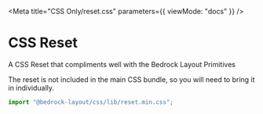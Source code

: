 
<Meta title="CSS Only/reset.css" parameters={{ viewMode: "docs" }} />

# CSS Reset

A CSS Reset that compliments well with the Bedrock Layout Primitives

The reset is not included in the main CSS bundle, so you will need to bring it in individually.

```javascript
import "@bedrock-layout/css/lib/reset.min.css";
```
